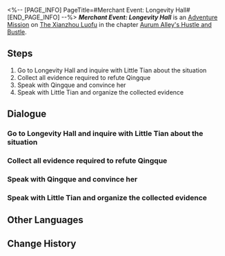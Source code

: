 <%-- [PAGE_INFO]
PageTitle=#Merchant Event: Longevity Hall#
[END_PAGE_INFO] --%>
{{Stub|Dialogue.}}
{{Mission Infobox
|id            = 8003244
|title         = 
|image         = <!--Mission Merchant Event: Longevity Hall.png-->
|type          = Adventure
|event_name    = 
|chapter       = Aurum Alley's Hustle and Bustle
|requirements  = 
|summary       = In order to revitalize Aurum Alley, the merchant guild aims to fully utilize the docks' logistics capacity and establish close collaborations with the stores in the alley.<br />The guild has sent you to persuade Longevity Hall to establish a partnership with the guild. However, its proprietress Little Tian has encountered some troubles at the moment...
|characters    = Little Tian; Qingque; Trailblazer
|startLocation = [[The Xianzhou Luofu]] - [[Exalting Sanctum]]
|world         = The Xianzhou Luofu
|area          = Exalting Sanctum
|prev          = 
|next          = Merchant Event: Longevity Hall
|exp           = 
|credits       = 
|stellarJade   = 
|other         = 
}}
'''''Merchant Event: Longevity Hall''''' is an [[Adventure Mission]] on [[The Xianzhou Luofu]] in the chapter [[Aurum Alley's Hustle and Bustle]].

==Steps==
# Go to Longevity Hall and inquire with Little Tian about the situation
# Collect all evidence required to refute Qingque
# Speak with Qingque and convince her
# Speak with Little Tian and organize the collected evidence

<!--
==Gameplay Notes==

--><!--
==Trial Character==

-->
==Dialogue==
{{Stub Dialogue}}
===Go to Longevity Hall and inquire with Little Tian about the situation===
{{Mission Description|type=adventure|location=Exalting Sanctum|In order to revitalize Aurum Alley, the merchant guild aims to fully utilize the docks' logistics capacity and establish close collaborations with the stores in the alley.<br />The guild has sent you to persuade Longevity Hall to establish a partnership with the guild. However, its proprietress Little Tian has encountered some troubles at the moment...}}
{{Dialogue Start}}
:{{tx}}
{{Dialogue End}}

===Collect all evidence required to refute Qingque===
{{Dialogue Start}}
:{{tx}}
{{Dialogue End}}

===Speak with Qingque and convince her===
{{Dialogue Start}}
:{{tx}}
{{Dialogue End}}

===Speak with Little Tian and organize the collected evidence===
{{Dialogue Start}}
:{{tx}}
{{Dialogue End}}

==Other Languages==
{{Other Languages
|en   = Merchant Event: Longevity Hall
|zhs  = 商铺事件•寿考堂
|zht  = 商鋪事件•壽考堂
|ja   = 店舗イベント・寿考堂
|ko   = 상점 사건•장수당
|es   = Evento de tienda: Salón de la Longevidad
|fr   = Événement de magasin&nbsp;: Hall de la longévité
|ru   = Событие магазина: «Зал долголетия»
|th   = อิเวนต์ร้านค้า: Longevity Hall
|vi   = Sự Kiện Cửa Tiệm - Trường Sinh Đường
|de   = Händlerereignis: Halle der Langlebigkeit
|id   = Event Toko: Longevity Hall
|pt   = Evento de Comerciante: Salão da Longevidade
}}

==Change History==
{{Change History|1.3}}
